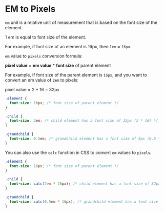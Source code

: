 # EM to Pixels

`em` unit is a relative unit of measurement that is based on the font size of the element. 

1 em is equal to font size of the element. 

For example, if font size of an element is 16px, then `1em` = `16px`.

`em` value to `pixels` conversion formula:

**pixel value** = **em value** * **font size** of parent element

For example, if font size of the parent element is `16px`, and you want to convert an em value of `2em` to pixels:

pixel value = 2 * 16 = 32px


```css {{ title: 'CSS Style Sheet' }}
.element {
  font-size: 16px; /* font size of parent element */
}

.child {
  font-size: 2em; /* child element has a font size of 32px (2 * 16) */
}

.grandchild {
  font-size: 0.5em; /* grandchild element has a font size of 8px (0.5 * 16) */
}
```

You can also use the `calc` function in CSS to convert `em` values to `pixels`.

```css {{ title: 'CSS Style Sheet with calc function' }}
.element {
  font-size: 16px; /* font size of parent element */
}

.child {
  font-size: calc(2em * 16px); /* child element has a font size of 32px (2 * 16) */
}

.grandchild {
  font-size: calc(0.5em * 16px); /* grandchild element has a font size of 8px (0.5 * 16) */
}
```




